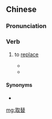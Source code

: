 ==Chinese==
{{zh-forms|alt=取締}}

===Pronunciation===
{{zh-pron
|c=ceoi2 tai3
|ca=zh-yue-取替.ogg
|cat=v
}}

===Verb===
{{zh-verb}}

# {{lb|zh|Hong Kong Cantonese}} to [[replace]]
#* {{zh-x|恩典 太 美麗，無 甚[什]麼 可 取替，唯 求 將 心 全然 給 主 來 彰顯 主 愛 多 珍貴。|Grace is too beautiful; nothing can '''replace''' it. I just ask that I may give my heart completely to the Lord to show how precious the Lord's love is.|ref={{lang|zh|團契遊樂園}} (Playground Ministry), {{lang|zh|恩典太美麗}}|C-LIT}}
#* {{zh-x|我 懂 的，你 此 刻 是 挑選 了 她，做 副選 都 不 需 害怕；明年 自 有 一 位{wai6-2} '''@取締{tai3}''' 她。|I know you have chosen her at this moment, but I don't need to be afraid of being the second choice; [because] there will be eventually someone to '''replace''' her in the next year.|ref={{w2|zh|吳若希}} ({{w|Jinny Ng}}), {{lang|zh|我懂了}}|C-LIT}}

====Synonyms====
* {{zh-l|取代}}

[[mg:取替]]